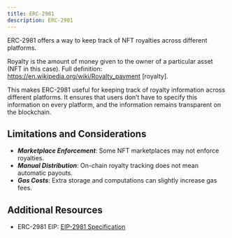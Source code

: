 ```yaml
---
title: ERC-2981
description: ERC-2981
---
```


ERC-2981 offers a way to keep track of NFT royalties across different platforms.

Royalty is the amount of money given to the owner of a particular asset (NFT in this case). Full definition: https://en.wikipedia.org/wiki/Royalty_payment [royalty].

This makes ERC-2981 useful for keeping track of royalty information across different platforms. It ensures that users don’t have to specify this information on every platform, and the information remains transparent on the blockchain.

## Limitations and Considerations

* ***Marketplace Enforcement***: Some NFT marketplaces may not enforce royalties.
* ***Manual Distribution***: On-chain royalty tracking does not mean automatic payouts.
* ***Gas Costs***: Extra storage and computations can slightly increase gas fees.

## Additional Resources

* ERC-2981 EIP: [EIP-2981 Specification](https://eips.ethereum.org/EIPS/eip-2981)
